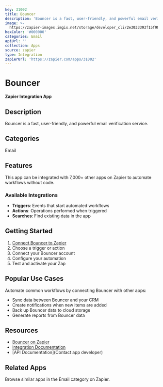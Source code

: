 ```yaml
---
key: 31002
title: Bouncer
description: 'Bouncer is a fast, user-friendly, and powerful email verification service.'
image: >-
  https://zapier-images.imgix.net/storage/developer_cli/2e3033393f15f981e7e7a37291719be6.png?auto=format%2Ccompress&ixlib=python-3.0.0&q=50
hexColor: '#000000'
categories: Email
apiUrl: ''
collection: Apps
source: zapier
type: Integration
zapierUrl: 'https://zapier.com/apps/31002'
---
```

# Bouncer

**Zapier Integration App**

## Description

Bouncer is a fast, user-friendly, and powerful email verification service.

## Categories

Email

## Features

This app can be integrated with 7,000+ other apps on Zapier to automate workflows without code.

### Available Integrations

- **Triggers**: Events that start automated workflows
- **Actions**: Operations performed when triggered
- **Searches**: Find existing data in the app

## Getting Started

1. [Connect Bouncer to Zapier](https://zapier.com/apps/31002)
2. Choose a trigger or action
3. Connect your Bouncer account
4. Configure your automation
5. Test and activate your Zap

## Popular Use Cases

Automate common workflows by connecting Bouncer with other apps:

- Sync data between Bouncer and your CRM
- Create notifications when new items are added
- Back up Bouncer data to cloud storage
- Generate reports from Bouncer data

## Resources

- [Bouncer on Zapier](https://zapier.com/apps/31002)
- [Integration Documentation](https://zapier.com/apps/31002/integrations)
- [API Documentation](Contact app developer)

## Related Apps

Browse similar apps in the Email category on Zapier.
